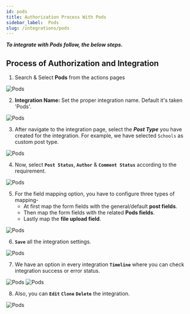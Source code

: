 ```yaml
---
id: pods
title: Authorization Process With Pods
sidebar_label:  Pods
slug: /integrations/pods
---
```



***To integrate with Pods follow, the below steps.***


## Process of Authorization and Integration


1.	Search & Select **Pods** from the actions pages
 <Image src="actions/pods/search-and-select" alt="Pods" w="1020" h="350" />

2. **Integration Name:** Set the proper integration name. Default it's taken 'Pods'.
 <Image src="actions/pods/default-integration-name" alt="Pods" w="1020" h="350" />

3. After navigate to the integration page, select the ***Post Type*** you have created for the integration. For example, we have selected `Schools` as custom post type. 

 <Image src="actions/pods/select-post-type" alt="Pods" w="1020" h="350" />

4. Now, select **`Post Status`**, **`Author`** & **`Comment Status`** according to the requirement.
 <Image src="actions/pods/status-author-comment" alt="Pods" w="1020" h="350" />

5. For the field mapping option, you have to configure three types of mapping-
    - At first map the form fields with the general/default **post fields**.
    - Then map the form fields with the related **Pods fields**.
    - Lastly map the **file upload field**.
 <Image src="actions/pods/filed-mapping" alt="Pods" w="1020" h="350" />

6. **`Save`** all the integration settings. 
 <Image src="actions/pods/save-integration" alt="Pods" w="1020" h="350" />

7. We have an option in every integration **`Timeline`** where you can check integration success or error status.
 <Image src="actions/pods/pods-timeline" alt="Pods" w="1020" h="350" />
 <Image src="actions/pods/pods-log" alt="Pods" w="1020" h="350" />

8. Also, you can **`Edit`** **`Clone`** **`Delete`** the integration.

 <Image src="actions/pods/pods-option" alt="Pods" w="1020" h="350" />
